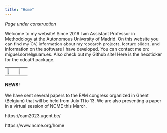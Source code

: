 ```yaml
---
title: "Home"
---
```


*Page under construction*

Welcome to my website!  Since 2019 I am Assistant Professor in Methodology at the Autonomous University of Madrid. On this website you can find my CV, information about my research projects, lecture slides, and information on the software I have developed. You can contact me on: miguel.sorrel@uam.es. Also check out my Github site! Here is the hexsticker for the cdcatR package.

<center>

|   |   |
|---|---|
| ![](cdcatR_hex.png){width=50%}| ![](me.jpg){width=25%} |

</center>


#### NEWS!
We have sent several papers to the EAM congress organized in Ghent (Belgium) that will be held from July 11 to 13. We are also presenting a paper in a virtual session of NCME this March. 

https://eam2023.ugent.be/

https://www.ncme.org/home 

